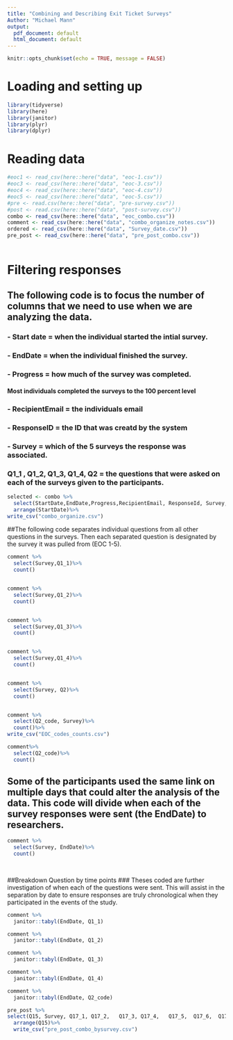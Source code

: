 ```yaml
---
title: "Combining and Describing Exit Ticket Surveys"
Author: "Michael Mann"
output:
  pdf_document: default
  html_document: default
---
```


```r
knitr::opts_chunk$set(echo = TRUE, message = FALSE)
```

# Loading and setting up

```r
library(tidyverse)
library(here)
library(janitor)
library(plyr)
library(dplyr)
```


# Reading data

```r
#eoc1 <- read_csv(here::here("data", "eoc-1.csv"))
#eoc3 <- read_csv(here::here("data", "eoc-3.csv"))
#eoc4 <- read_csv(here::here("data", "eoc-4.csv"))
#eoc5 <- read_csv(here::here("data", "eoc-5.csv"))
#pre <- read.csv(here::here("data", "pre-survey.csv"))
#post <- read.csv(here::here("data", "post-survey.csv"))
combo <- read_csv(here::here("data", "eoc_combo.csv"))
comment <- read_csv(here::here("data", "combo_organize_notes.csv"))
ordered <- read_csv(here::here("data", "Survey_date.csv"))
pre_post <- read_csv(here::here("data", "pre_post_combo.csv"))
  
```

# Filtering responses
## The following code is to focus the number of columns that we need to use when we are analyzing the data. 
### - Start date = when the individual started the intial survey.
### - EndDate = when the individual finished the survey. 
### - Progress = how much of the survey was completed. 
#### Most individuals completed the surveys to the 100 percent level
### - RecipientEmail = the individuals email
### - ResponseID = the ID that was creatd by the system 
### - Survey = which of the 5 surveys the response was associated. 
### Q1_1 , Q1_2, Q1_3, Q1_4, Q2 = the questions that were asked on each of the surveys given to the participants. 
```r
selected <- combo %>% 
  select(StartDate,EndDate,Progress,RecipientEmail, ResponseId, Survey, Q1_1, Q1_2, Q1_3, Q1_4, Q2)%>%
  arrange(StartDate)%>%
write_csv("combo_organize.csv")
```
##The following code separates individual questions from all other questions in the surveys. Then each separated question is designated by the survey it was pulled from (EOC 1-5). 


```r
comment %>%
  select(Survey,Q1_1)%>%
  count()


comment %>%
  select(Survey,Q1_2)%>%
  count()


comment %>%
  select(Survey,Q1_3)%>%
  count()


comment %>%
  select(Survey,Q1_4)%>%
  count()


comment %>%
  select(Survey, Q2)%>%
  count()


comment %>%
  select(Q2_code, Survey)%>%
  count()%>%
write_csv("EOC_codes_counts.csv")
```

```r
comment%>%
  select(Q2_code)%>%
  count()
```


## Some of the participants used the same link on multiple days that could alter the analysis of the data. This code will divide when each of the survey responses were sent (the EndDate) to researchers. 

```r
comment %>%
  select(Survey, EndDate)%>%
  count()
  
  
```

##Breakdown Question by time points
### Theses coded are further investigation of when each of the questions were sent. This will assist in the separation by date to ensure responses are truly chronological when they participated in the events of the study. 


```r
comment %>%
  janitor::tabyl(EndDate, Q1_1)
```

```r
comment %>%
  janitor::tabyl(EndDate, Q1_2)
```

```r
comment %>%
  janitor::tabyl(EndDate, Q1_3)
```

```r
comment %>%
  janitor::tabyl(EndDate, Q1_4)
```


```r
comment %>%
  janitor::tabyl(EndDate, Q2_code)
```


```r
pre_post %>%
select(Q15, Survey, Q17_1, Q17_2,	Q17_3, Q17_4,	Q17_5,	Q17_6,	Q17_7,	Q17_8)%>% 
  arrange(Q15)%>%
  write_csv("pre_post_combo_bysurvey.csv")
```

